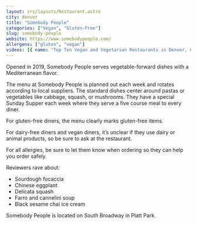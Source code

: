 ```yaml
---
layout: src/layouts/Restaurant.astro
city: denver
title: "Somebody People"
categories: ["Vegan", "Gluten-Free"]
slug: somebody-people
website: https://www.somebodypeople.com/
allergens: ["gluten", "vegan"]
videos: [{ name: "Top Ten Vegan and Vegetarian Restaurants in Denver, Colorado", url: "https://www.youtube.com/watch?v=HobDYv0mynY" }]
---
```


Opened in 2019, Somebody People serves vegetable-forward dishes with a Mediterranean flavor.

The menu at Somebody People is planned out each week and rotates according to local suppliers. The standard dishes center around pastas or vegetables like cabbage, squash, or mushrooms. They have a special Sunday Supper each week where they serve a five course meal to every diner.

For gluten-free diners, the menu clearly marks gluten-free items.

For dairy-free diners and vegan diners, it’s unclear if they use dairy or animal products, so be sure to ask at the restaurant.

For all allergies, be sure to let them know when ordering so they can help you order safely.

Reviewers rave about:
* Sourdough focaccia
* Chinese eggplant
* Delicata squash
* Farro and cannelini soup
* Black sesame chai ice cream

Somebody People is located on South Broadway in Platt Park.
